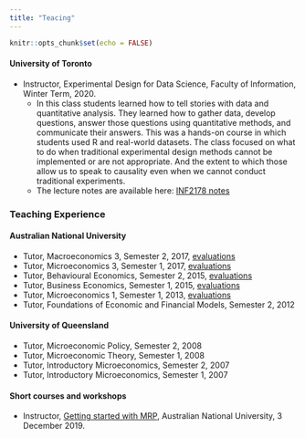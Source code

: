 ```yaml
---
title: "Teacing"
---
```


```r
knitr::opts_chunk$set(echo = FALSE)
```



#### University of Toronto
* Instructor, Experimental Design for Data Science, Faculty of Information, Winter Term, 2020.
  - In this class students learned how to tell stories with data and quantitative analysis. They learned how to gather data, develop questions, answer those questions using quantitative methods, and communicate their answers. This was a hands-on course in which students used R and real-world datasets. The class focused on what to do when traditional experimental design methods cannot be implemented or are not appropriate. And the extent to which those allow us to speak to causality even when we cannot conduct traditional experiments.
  - The lecture notes are available here: [INF2178 notes](notes/overview.html) 


### Teaching Experience
#### Australian National University
* Tutor, Macroeconomics 3, Semester 2, 2017, [evaluations](pdfs/2018-02-05-Sem_2_2017-ECON3102_-_Macroeconomics_3.pdf) 
* Tutor, Microeconomics 3, Semester 1, 2017, [evaluations](pdfs/2018-02-05-Sem_1_2017-ECON3101_-_Microeconomics_3.pdf) 
* Tutor, Behavioural Economics, Semester 2, 2015, [evaluations](pdfs/2018-02-05-Sem_2_2015-ECON2013_Behavioural_Economics.pdf) 
* Tutor, Business Economics, Semester 1, 2015, [evaluations](pdfs/2018-02-05-Sem_1_2015-ECON8069_Business_Economics.pdf) 
* Tutor, Microeconomics 1, Semester 1, 2013, [evaluations](pdfs/2018-02-05-Sem_1_2013-ECON1101_Microeconomics_1.pdf) 
* Tutor, Foundations of Economic and Financial Models, Semester 2, 2012

#### University of Queensland
* Tutor, Microeconomic Policy, Semester 2, 2008
* Tutor, Microeconomic Theory, Semester 1, 2008
* Tutor, Introductory Microeconomics, Semester 2, 2007
* Tutor, Introductory Microeconomics, Semester 1, 2007


#### Short courses and workshops
* Instructor, [Getting started with MRP](http://rohanalexander.com/posts/2019-12-04-getting_started_with_mrp/), Australian National University, 3 December 2019.

